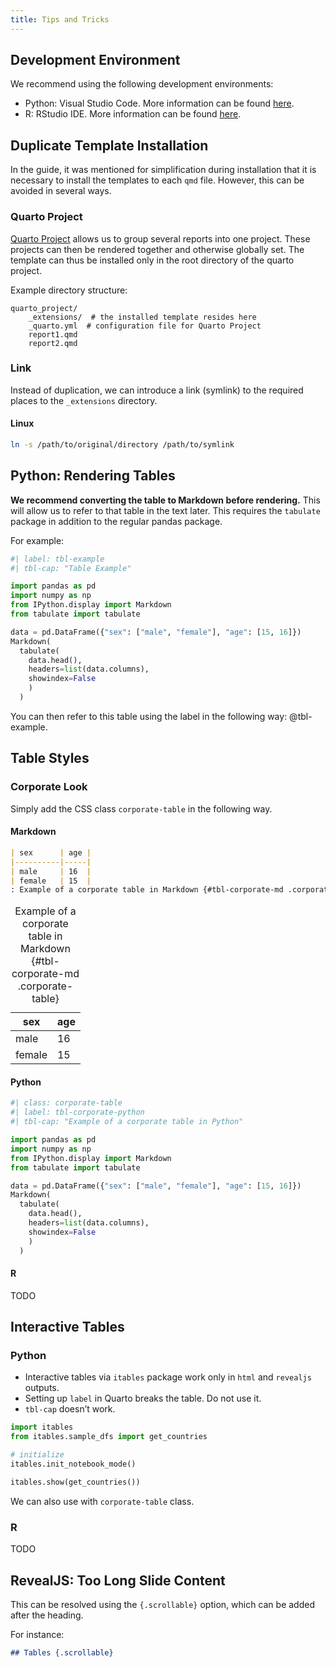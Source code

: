 ```yaml
---
title: Tips and Tricks
---
```


## Development Environment

We recommend using the following development environments:

- Python: Visual Studio Code. More information can be found [here](https://quarto.org/docs/tools/vscode.html).
- R: RStudio IDE. More information can be found [here](https://quarto.org/docs/tools/rstudio.html).

## Duplicate Template Installation

In the guide, it was mentioned for simplification during installation that it is necessary to install the templates to each `qmd` file. However, this can be avoided in several ways.

### Quarto Project

[Quarto Project](https://quarto.org/docs/projects/quarto-projects.html) allows us to group several reports into one project. These projects can then be rendered together and otherwise globally set. The template can thus be installed only in the root directory of the quarto project.

Example directory structure:

```
quarto_project/
    _extensions/  # the installed template resides here
    _quarto.yml  # configuration file for Quarto Project
    report1.qmd
    report2.qmd
```

### Link

Instead of duplication, we can introduce a link (symlink) to the required places to the `_extensions` directory.

::: {.panel-tabset}

#### Linux

```sh
ln -s /path/to/original/directory /path/to/symlink
```

::::

## Python: Rendering Tables

**We recommend converting the table to Markdown before rendering.** This will allow us to refer to that table in the text later. This requires the `tabulate` package in addition to the regular pandas package.

For example:

```python
#| label: tbl-example
#| tbl-cap: "Table Example"

import pandas as pd
import numpy as np
from IPython.display import Markdown
from tabulate import tabulate

data = pd.DataFrame({"sex": ["male", "female"], "age": [15, 16]})
Markdown(
  tabulate(
    data.head(),
    headers=list(data.columns),
    showindex=False
    )
  )
```

You can then refer to this table using the label in the following way: @tbl-example.

## Table Styles

### Corporate Look

Simply add the CSS class `corporate-table` in the following way.

::: {.panel-tabset}

#### Markdown

```.markdown
| sex      | age |
|----------|-----|
| male     | 16  |
| female   | 15  |
: Example of a corporate table in Markdown {#tbl-corporate-md .corporate-table}
```

| sex      | age |
|----------|-----|
| male     | 16  |
| female   | 15  |
: Example of a corporate table in Markdown {#tbl-corporate-md .corporate-table}

#### Python

```python
#| class: corporate-table
#| label: tbl-corporate-python
#| tbl-cap: "Example of a corporate table in Python"

import pandas as pd
import numpy as np
from IPython.display import Markdown
from tabulate import tabulate

data = pd.DataFrame({"sex": ["male", "female"], "age": [15, 16]})
Markdown(
  tabulate(
    data.head(),
    headers=list(data.columns),
    showindex=False
    )
  )
```

#### R

TODO

:::

## Interactive Tables

::: {.panel-tabset}

### Python

::: {.callout-warning}

- Interactive tables via `itables` package work only in `html` and `revealjs` outputs.
- Setting up `label` in Quarto breaks the table. Do not use it.
- `tbl-cap` doesn't work.

:::


```python
import itables
from itables.sample_dfs import get_countries

# initialize
itables.init_notebook_mode()

itables.show(get_countries())
```

::: {.callout-tip}

We can also use with `corporate-table` class.

:::

### R

TODO

:::

## RevealJS: Too Long Slide Content

This can be resolved using the `{.scrollable}` option, which can be added after the heading.

For instance:

```.markdown
## Tables {.scrollable}
```
